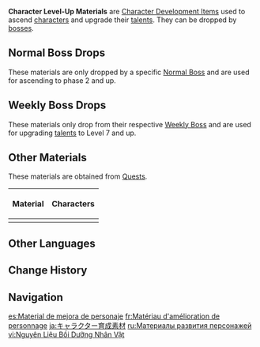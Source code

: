 {{Terminology Infobox
|image = Item Hoarfrost Core.png
|type  = Item Types
}}
'''Character Level-Up Materials''' are [[Character Development Item]]s used to ascend [[character]]s and upgrade their [[talent]]s. They can be dropped by [[boss]]es.

==Normal Boss Drops==
These materials are only dropped by a specific [[Normal Boss]] and are used for ascending to phase 2 and up.
{{Characters by Boss
| group = normal
| bosses = Anemo Hypostasis;Electro Hypostasis;Geo Hypostasis;Cryo Regisvine;Pyro Regisvine;Rhodeia of Loch;Primo Geovishap;Cryo Hypostasis;Maguu Kenki;Perpetual Mechanical Array;Pyro Hypostasis;Hydro Hypostasis;Thunder Manifestation;Golden Wolflord;Coral Defenders;Ruin Serpent;Jadeplume Terrorshroom;Electro Regisvine;Aeonblight Drake;Algorithm of Semi-Intransient Matrix of Overseer Network;Dendro Hypostasis;Setekh Wenut;Iniquitous Baptist;Icewind Suite: Dirge of Coppelia;Icewind Suite: Nemesis of Coppelius;Emperor of Fire and Iron;Millennial Pearl Seahorse;Prototype Cal. Breguet;Hydro Tulpa;Solitary Suanni;"Statue of Marble and Brass";Kongamato;Holawaqa Ngoubou;Secret Source Automaton: Configuration Device; Tenebrous Papilla;Wayward Hermetic Spiritspeaker;Lava Dragon Statue
| materials = Hurricane Seed;Lightning Prism;Basalt Pillar;Hoarfrost Core;Everflame Seed;Cleansing Heart;Juvenile Jade;Crystalline Bloom;Marionette Core;Perpetual Heart;Smoldering Pearl;Dew of Repudiation;Storm Beads;Riftborn Regalia;Dragonheir's False Fin;Runic Fang;Majestic Hooked Beak;Thunderclap Fruitcore;Perpetual Caliber;Light Guiding Tetrahedron;Quelled Creeper;Pseudo-Stamens;Evergloom Ring;Artificed Spare Clockwork Component — Coppelia;Artificed Spare Clockwork Component — Coppelius;Emperor's Resolution;Fontemer Unihorn;"Tourbillon Device";Water That Failed To Transcend;Cloudseam Scale;Fragment of a Golden Melody;Overripe Flamegranate;Mark of the Binding Blessing;Gold-Inscribed Secret Source Core;Ensnaring Gaze;Talisman of the Enigmatic Land;Sparkless Statue Core
}}

==Weekly Boss Drops==
These materials only drop from their respective [[Weekly Boss]] and are used for upgrading [[talent]]s to Level 7 and up.
{{Characters by Boss
| group = weekly
| bosses = Stormterror Dvalin;Andrius (Weekly Boss);Childe;Azhdaha (Weekly Boss);La Signora;Magatsu Mitake Narukami no Mikoto;Everlasting Lord of Arcane Wisdom;Guardian of Apep's Oasis;All-Devouring Narwhal;The Knave;Lord of Eroded Primal Fire
| materials = Dvalin's Plume;Dvalin's Claw;Dvalin's Sigh;Tail of Boreas;Ring of Boreas;Spirit Locket of Boreas;Tusk of Monoceros Caeli;Shard of a Foul Legacy;Shadow of the Warrior;Dragon Lord's Crown;Bloodjade Branch;Gilded Scale;Molten Moment;Hellfire Butterfly;Ashen Heart;Mudra of the Malefic General;Tears of the Calamitous God;The Meaning of Aeons;Puppet Strings;Mirror of Mushin;Daka's Bell;Worldspan Fern;Primordial Greenbloom;Everamber;Lightless Silk String;Lightless Eye of the Maelstrom;Lightless Mass;Fading Candle;Silken Feather;Denial and Judgment;Eroded Horn;Eroded Sunfire;Eroded Scale-Feather
}}

==Other Materials==
These materials are obtained from [[Quest]]s.
{|class="wikitable alternating-colors-table sortable tdt tdl2"
! Material
! Characters
|-
| {{Card|The Cornerstone of Stars and Flames|show_caption=1}}
| {{Card|Traveler (Pyro)}}
|}

==Other Languages==
{{Other Languages
|en       = Character Level-Up Material
|zhs      = 角色培养素材
|zhs_rm   = Juésè Péiyǎng Sùcái
|zht      = 角色培養素材
|zht_rm   = Jiǎosè Péiyǎng Sùcái
|zh_tl    = Character Cultivating Material
|ja       = キャラクター育成素材
|ja_rm    = Kyarakutaa Ikusei Sozai
|ja_tl    = Character Training Material
|ko       = 캐릭터 육성 소재
|ko_tl    = Character Nurture Material
|es       = Material de mejora de personaje
|es_tl    = Character Upgrade Material
|fr       = Matériau d'amélioration de personnage
|fr_tl    = Character Enhancement Material
|ru       = Развитие персонажа
|ru_tl    = Character Development
|th       = วัสดุฝึกฝนตัวละคร
|th_rm    = wat du fiik fon twaa la khon
|th_tl    = 
|vi       = Nguyên Liệu Bồi Dưỡng Nhân Vật
|vi_tl    = 
|de       = Material zur Verbesserung von Figuren
|de_tl    = Material for the Enhancement of Characters
|id       = Material Penguatan Karakter
|id_tl    = Character Enhancement Materials
|pt       = Material de Elevação de Personagem
|pt_tl    = 
|tr       = Karakter Seviyesi Yükseltme Malzemesi
|tr_tl    = Character Level Icreasing Material
|it       = Materiale per aumento livello dei personaggi
|it_tl    = 
}}

==Change History==
{{Change History|1.0}}

==Navigation==
{{Development Item Navbox|Character Level-Up Materials}}
[[Category:Character Level-Up Materials| ]]

[[es:Material de mejora de personaje]]
[[fr:Matériau d'amélioration de personnage]]
[[ja:キャラクター育成素材]]
[[ru:Материалы развития персонажей]]
[[vi:Nguyên Liệu Bồi Dưỡng Nhân Vật]]